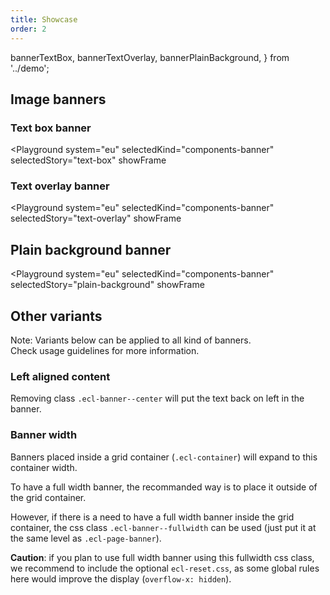 ```yaml
---
title: Showcase
order: 2
---
```


  bannerTextBox,
  bannerTextOverlay,
  bannerPlainBackground,
} from '../demo';

## Image banners

### Text box banner

<Playground
  system="eu"
  selectedKind="components-banner"
  selectedStory="text-box"
  showFrame
>
  <Html markup={bannerTextBox} />
</Playground>

### Text overlay banner

<Playground
  system="eu"
  selectedKind="components-banner"
  selectedStory="text-overlay"
  showFrame
>
  <Html markup={bannerTextOverlay} />
</Playground>

## Plain background banner

<Playground
  system="eu"
  selectedKind="components-banner"
  selectedStory="plain-background"
  showFrame
>
  <Html markup={bannerPlainBackground} />
</Playground>

## Other variants

Note: Variants below can be applied to all kind of banners.  
Check usage guidelines for more information.

### Left aligned content

Removing class `.ecl-banner--center` will put the text back on left in the banner.

### Banner width

Banners placed inside a grid container (`.ecl-container`) will expand to this container width.

To have a full width banner, the recommanded way is to place it outside of the grid container.

However, if there is a need to have a full width banner inside the grid container, the css class `.ecl-banner--fullwidth` can be used (just put it at the same level as `.ecl-page-banner`).

**Caution**: if you plan to use full width banner using this fullwidth css class, we recommend to include the optional `ecl-reset.css`, as some global rules here would improve the display (`overflow-x: hidden`).
